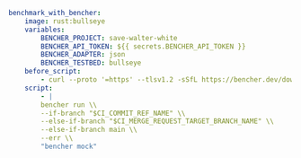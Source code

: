 ```yaml
benchmark_with_bencher:
    image: rust:bullseye
    variables:
        BENCHER_PROJECT: save-walter-white
        BENCHER_API_TOKEN: ${{ secrets.BENCHER_API_TOKEN }}
        BENCHER_ADAPTER: json
        BENCHER_TESTBED: bullseye
    before_script:
        - curl --proto '=https' --tlsv1.2 -sSfL https://bencher.dev/download/install-cli.sh | sh
    script:
        - |
        bencher run \\
        --if-branch "$CI_COMMIT_REF_NAME" \\
        --else-if-branch "$CI_MERGE_REQUEST_TARGET_BRANCH_NAME" \\
        --else-if-branch main \\
        --err \\
        "bencher mock"
```